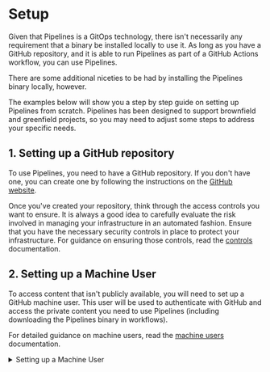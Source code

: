 # Setup

Given that Pipelines is a GitOps technology, there isn't necessarily any requirement that a binary be installed locally to use it. As long as you have a GitHub repository, and it is able to run Pipelines as part of a GitHub Actions workflow, you can use Pipelines.

There are some additional niceties to be had by installing the Pipelines binary locally, however.<!-- TODO: To learn more about that, see the cli ./cli.md documentation. -->

The examples below will show you a step by step guide on setting up Pipelines from scratch. Pipelines has been designed to support brownfield and greenfield projects, so you may need to adjust some steps to address your specific needs.

## 1. Setting up a GitHub repository

To use Pipelines, you need to have a GitHub repository. If you don't have one, you can create one by following the instructions on the [GitHub website](https://docs.github.com/en/github/getting-started-with-github/create-a-repo).

Once you've created your repository, think through the access controls you want to ensure. It is always a good idea to carefully evaluate the risk involved in managing your infrastructure in an automated fashion. Ensure that you have the necessary security controls in place to protect your infrastructure. For guidance on ensuring those controls, read the [controls](../security/controls.md) documentation.

## 2. Setting up a Machine User

To access content that isn't publicly available, you will need to set up a GitHub machine user. This user will be used to authenticate with GitHub and access the private content you need to use Pipelines (including downloading the Pipelines binary in workflows).

For detailed guidance on machine users, read the [machine users](../security/machine-users.mdx) documentation.

<details>
<summary>Setting up a Machine User</summary>

1. Navigate to [GitHub Signup](https://github.com/signup) and follow the user creation process to create a new machine user, following [documentation provided by GitHub](https://docs.github.com/en/get-started/start-your-journey/creating-an-account-on-github).
2. Once you have a machine user available, ensure that it has the requisite access to

</details>



<!-- ##DOCS-SOURCER-START
{
  "sourcePlugin": "local-copier",
  "hash": "94b43e180e8e353f67fd1133bae63102"
}
##DOCS-SOURCER-END -->
